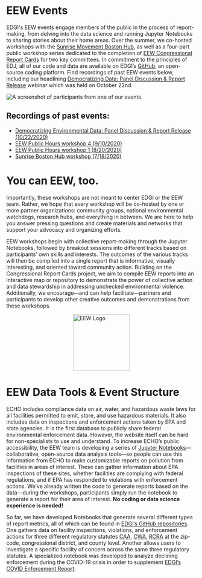 

<Layout pageTitle="Events" sidebarLinks={LearnPageSidebarLinks} activeHeaderLink="Learn">

# EEW Events

EDGI's EEW events engage members of the public in the process of report-making, from delving into the data science and running Jupyter Notebooks to sharing stories about their home areas. Over the summer, we co-hosted workshops with the [Sunrise Movement Boston Hub](http://www.facebook.com/SunriseBoston/), as well as a four-part public workshop series dedicated to the completion of [EEW Congressional Report Cards](https://www.environmentalenforcementwatch.org/reports) for two key committees. In commitment to the principles of EDJ, all of our code and data are available on EDGI’s [GitHub](https://github.com/edgi-govdata-archiving/ECHO-Cross-Program), an open-source coding platform. Find recordings of past EEW events below, including our headlining [Democratizing Data: Panel Discussion & Report Release](https://youtu.be/9Ot7uFA4ucQ) webinar which was held on October 22nd.

<img src={VideoThumbnail} alt='A screenshot of participants from one of our events.' className='full-width-image' />

## Recordings of past events:
* [Democratizing Environmental Data: Panel Discussion & Report Release (10/22/2020)](https://youtu.be/9Ot7uFA4ucQ)
* [EEW Public Hours workshop 4 (9/10/2020)](https://www.youtube.com/watch?v=dUV3NweSWTs&list=PLtsP3g9LafVv78TIa42xr591-4CfKMYQO&index=21&t=212s)
* [EEW Public Hours workshop 1 (8/20/2020)](https://www.youtube.com/watch?v=Gp1aDeXMays&list=PLtsP3g9LafVv78TIa42xr591-4CfKMYQO&index=31)
* [Sunrise Boston Hub workshop (7/18/2020)](https://www.youtube.com/watch?v=rCs35rmDo9c&list=PLtsP3g9LafVv78TIa42xr591-4CfKMYQO&index=49&t=1678s)

# You can EEW, too.
Importantly, these workshops are not meant to center EDGI or the EEW team. Rather, we hope that every workshop will be co-hosted by one or more partner organizations: community groups, national environmental watchdogs, research hubs, and everything in between. We are here to help you answer pressing questions and create materials and networks that support your advocacy and organizing efforts.

EEW workshops begin with collective report-making through the Jupyter Notebooks, followed by breakout sessions into different tracks based on participants’ own skills and interests. The outcomes of the various tracks will then be compiled into a single report that is informative, visually interesting, and oriented toward community action. Building on the Congressional Report Cards project, we aim to compile EEW reports into an interactive map or repository to demonstrate the power of collective action and data stewardship in addressing unchecked environmental violence. Additionally, we encourage—and can help facilitate—partners and participants to develop other creative outcomes and demonstrations from these workshops.

<TabTracks items={TabGallery.gallery}></TabTracks>

<img src={EEWLogo} alt='EEW Logo' style='display:block;margin-left:auto;margin-right:auto;width:150px;'/>

# EEW Data Tools & Event Structure
ECHO includes compliance data on air, water, and hazardous waste laws for all facilities permitted to emit, store, and use hazardous materials. It also includes data on inspections and enforcement actions taken by EPA and state agencies. It is the first database to publicly share federal environmental enforcement data. However, the website itself can be hard for non-specialists to use and understand. To increase ECHO’s public accessibility, the EEW team is developing a series of [Jupyter Notebooks](https://docs.google.com/document/d/1fAWoUbsISSV-tFZvASbTDE6KRl6Hkeu4p-N2jpQFmt0/edit)—collaborative, open-source data analysis tools—so people can use this information from ECHO to make customizable reports on pollution from facilities in areas of interest. 
These can gather information about EPA inspections of these sites, whether facilities are complying with federal regulations, and if EPA has responded to violations with enforcement actions. We’ve already written the code to generate reports based on the data—during the workshops, participants simply run the notebook to generate a report for their area of interest. **No coding or data science experience is needed!**

So far, we have developed Notebooks that generate several different types of report metrics, all of which can be found in [EDGI’s GitHub repositories](https://github.com/edgi-govdata-archiving/ECHO-Cross-Program). One gathers data on facility inspections, violations, and enforcement actions for three different regulatory statutes [CAA](https://www.epa.gov/laws-regulations/summary-clean-air-act), [CWA](https://www.epa.gov/laws-regulations/summary-clean-water-act), [RCRA](https://www.epa.gov/laws-regulations/summary-resource-conservation-and-recovery-act) at the zip-code, congressional district, and county level. Another allows users to investigate a specific facility of concern across the same three regulatory statutes. A specialized notebook was developed to analyze declining enforcement during the COVID-19 crisis in order to supplement [EDGI’s COVID Enforcement Report](https://envirodatagov.org/more-permission-to-pollute-the-decline-of-epa-enforcement-and-industry-compliance-during-covid/).

</Layout>
